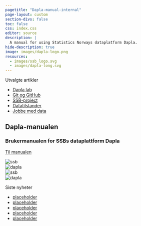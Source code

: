 ```yaml
---
pagetitle: "Dapla-manual-internal"
page-layout: custom
section-divs: false
toc: false
css: index.css
editor: source
description: | 
  A manual for using Statistics Norways dataplatform Dapla.
hide-description: true
image: images/dapla-logo.png
resources: 
  - images/ssb_logo.svg
  - images/dapla-long.svg
---
```


::: {.hero-container}

::: {.side-block}

::: {.child-box}
:::{.box-header}
Utvalgte artikler
:::
:::{.box-content}
<ul id="latest-news-list">
  <li><a href="statistikkere/dapla-lab.qmd"> Dapla lab</a></li>
  <li><a href="statistikkere/git-og-github.qmd"> Git og GitHub</a></li>
  <li><a href="statistikkere/ssb-project.qmd"> SSB-project</a></li>
  <li><a href="statistikkere/datatilstander.qmd"> Datatilstander</a></li>
  <li><a href="statistikkere/jobbe-med-data.qmd"> Jobbe med data</a></li>
</ul>
:::
:::
:::

::: {.hero-banner}

::: {.hero-text}
# Dapla-manualen  
### Brukermanualen for SSBs dataplattform Dapla
:::

::: {.hero-buttons}
[Til manualen](statistikkere/index.html){.btn-action-primary .btn .btn-success .btn-lg role="button"}
:::

::: {.hero-animation}
<div class="cube">
  <div class="face left"><img src="images/ssb_logo.svg" alt="ssb"/></div>
  <div class="face front"><img src="images/dapla-long.svg" alt="dapla"/></div> 
  <div class="face right"><img src="images/ssb_logo.svg" alt="ssb"/></div>
  <div class="face back"><img src="images/dapla-long.svg" alt="dapla"/></div>
</div>
:::

:::

::: {.side-block}


::: {.child-box}
:::{.box-header}
Siste nyheter
:::
:::{.box-content}
<ul id="latest-news-list">
  <li><a href="statistikkere/dapla-lab.qmd"> placeholder </a></li>
  <li><a href="statistikkere/git-og-github.qmd"> placeholder</a></li>
  <li><a href="statistikkere/ssb-project.qmd"> placeholder</a></li>
  <li><a href="statistikkere/datatilstander.qmd"> placeholder</a></li>
  <li><a href="statistikkere/jobbe-med-data.qmd"> placeholder</a></li>
</ul>
:::
:::
:::

:::

